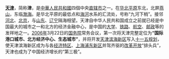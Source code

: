 '''[[天津|天津]]'''，简称'''津'''，是[[中華人民共和國|中華人民共和國]]四個中央[[直辖市|直辖市]]之一。在[[华北平原|华北平原]]东北，北屏[[燕山|燕山]]，东临[[渤海|渤海]]。是华北平原的最低点和[[海河|海河]]水系的汇流处，号称“九河下梢”。接邻[[河北|河北]]、[[北京|北京]]，与[[山东|山东]]、[[辽宁|辽宁]]隔海相望。天津自中华人民共和国成立之前就已经是中国最大的城市之一和北方的经济金融中心，是中国的[[大学|大学]]、[[铁路|铁路]]、[[航空|航空]]、[[邮政|邮政]]等的发祥地之一。[[2006年|2006年]]3月22日的[[中华人民共和国国务院|国务院]]常务会议，第一次将天津完整定位为'''“国际港口城市、北方经济中心、生态城市”'''，并将开发[[天津滨海新区|天津滨海新区]]写入[[十一五规划|十一五规划]]，使天津滨海新区成为与各[[经济特区|经济特区]]、[[上海浦东新区|上海浦东新区]]并驾齐驱的[[改革开放|改革开放]]“排头兵”，天津也成为了中国经济增长的“第三极”。
